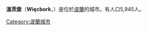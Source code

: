 {{Infobox settlement
| name = Więcbork
| image_flag = POL Więcbork flag.svg
| image_skyline = Więcbork 3.JPG
| image_caption = 主大街
| image_shield = POL Więcbork COA.svg
| pushpin_map = Poland
| subdivision_type = 國家
| subdivision_name = {{POL}}
| subdivision_type1 = [[波蘭行政區劃|省份]]
| subdivision_name1 = [[庫亞維-波美拉尼亞省|庫亞維-波美拉尼亞]]
| subdivision_type2 = [[Powiat|County]]
| subdivision_name2 = [[Sępólno_County|Sępólno]]
| subdivision_type3 = [[Gmina|Gmina]]
| subdivision_name3 = [[Gmina_Więcbork|Więcbork]]
| area_total_km2 = 4.31
| population_as_of = 2006
| population_total = 5788
| population_density_km2 = auto
| elevation_m =
| postal_code_type = Postal code
| postal_code = 89-410
| website = http://www.wiecbork.pl }}

'''溫茨堡'''（'''Więcbork'''，{{lang-de|Vandsburg}}）是位於[[波蘭|波蘭]]的城市。有人口5,945人。

{{coord|53|21|N|17|30|E|region:PL_type:city|display=title}}
{{normdaten}}
[[Category:波蘭城市|Category:波蘭城市]]
{{poland-geo-stub}}